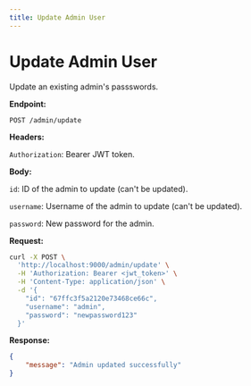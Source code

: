 ```yaml
---
title: Update Admin User
---
```


# Update Admin User

Update an existing admin's passswords.

**Endpoint:**

`POST /admin/update`

**Headers:**

`Authorization`: Bearer JWT token.

**Body:**

`id`: ID of the admin to update (can't be updated).

`username`: Username of the admin to update (can't be updated).

`password`: New password for the admin.


**Request:**

```bash
curl -X POST \
  'http://localhost:9000/admin/update' \
  -H 'Authorization: Bearer <jwt_token>' \
  -H 'Content-Type: application/json' \
  -d '{
    "id": "67ffc3f5a2120e73468ce66c",
    "username": "admin",
    "password": "newpassword123"
  }'
```

**Response:**

```json
{
    "message": "Admin updated successfully"
}
```